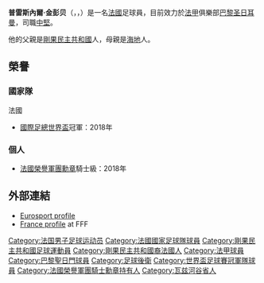 {{Expand language|1=en|time=2021-06-15}}
{{blpunsourced|time=2016-08-27T07:45:22+00:00}}
{{noteTA|G1=足球|G2=法甲
|1=zh-hans:金彭贝; zh-hk:甘柏比;zh-tw:金彭貝}}
{{Infobox football biography
| name = 普雷斯內爾·金彭贝<br />Presnel Kimpembe
| image = Presnel Kimpembe (cropped).jpg
| image_size = 
| caption = 
| birth_date = {{Birth date and age|1995|8|13|df=y}}
| birth_place = [[法國|法國]][[瓦茲河畔博蒙|瓦茲河畔博蒙]]
| height = {{height|m=1.84}}
| position = [[中堅|中堅]]
| currentclub= [[巴黎圣日耳曼足球俱乐部|巴黎圣日耳曼]]
| clubnumber = 3
| youthyears1 = 2002–2005
| youthclubs1 = AS Eragny
| youthyears2 = 2005–2014
| youthclubs2 = [[巴黎圣日耳曼足球俱乐部|巴黎圣日耳曼]]
| years1 = 2013–2016
| clubs1 = [[Paris_Saint-Germain_Academy|巴黎圣日耳曼B隊]]
| caps1 = 41
| goals1 = 1
| years2 = 2014–
| clubs2 = [[巴黎圣日耳曼足球俱乐部|巴黎圣日耳曼]]
| caps2 = 126
| goals2 = 0
| nationalyears1 = 2014
| nationalteam1 = [[剛果21歲以下國家足球隊|剛果U20]]
| nationalcaps1 = 1
| nationalgoals1 = 0
| nationalyears2 = 2015
| nationalteam2 = [[法國21歲以下國家足球隊|法國U20]]
| nationalcaps2 = 7
| nationalgoals2 = 0
| nationalyears3 = 2015–2016
| nationalteam3 = [[法國21歲以下國家足球隊|法國U21]]
| nationalcaps3 = 11
| nationalgoals3 = 0
| nationalyears4 = 2018–
| nationalteam4 = [[法國國家足球隊|法國]]
| nationalcaps4 = 24
| nationalgoals4 = 0
| medaltemplates = 
{{Medal|Sport|男子[[足球|足球]]}}
{{Medal|Country|{{fb|FRA}}}}
{{Medal|Comp|[[國際足協世界盃|國際足協世界盃]]}}
{{Medal|W|[[2018年國際足協世界盃|2018 俄羅斯]]|}}
| club-update = 2021年8月29日
| nationalteam-update = 2021年9月7日
}}

'''普雷斯內爾·金彭贝'''（{{lang-fr|'''Presnel Kimpembe'''}}，{{IPA-fr|adʁjɑ̃ ʁabjo}}，{{bd|1995年|8月13日|catIdx=Kimpembe, Presnel}}）是一名[[法國|法國]]足球員，目前效力於[[法甲|法甲]]俱樂部[[巴黎圣日耳曼|巴黎圣日耳曼]]，司職[[中堅|中堅]]。

他的父親是[[刚果民主共和国|剛果民主共和國]]人，母親是[[海地|海地]]人。

== 榮譽 ==
=== 國家隊 ===
;{{flagicon|FRA}} 法國
* [[國際足總世界盃|國際足總世界盃]]冠軍：2018年

=== 個人 ===
* [[法國榮譽軍團勳章|法國榮譽軍團勳章]]騎士級：2018年

==外部連結==
*[http://au.eurosport.com/football/presnel-kimpembe_prs398334/person.shtml Eurosport profile] {{Wayback|url=http://au.eurosport.com/football/presnel-kimpembe_prs398334/person.shtml |date=20141022003109 }}
*[http://www.fff.fr/equipes-de-france/tous-les-joueurs/fiche-joueur/2328110013-presnel-kimpembe France profile] {{Wayback|url=http://www.fff.fr/equipes-de-france/tous-les-joueurs/fiche-joueur/2328110013-presnel-kimpembe |date=20170828190650 }} at FFF

{{巴黎聖日耳門球員名單}}
{{2018年世界盃足球賽法國參賽名單}}
{{2020年欧洲足球锦标赛法国参赛名单}}

{{DEFAULTSORT:Kimpembe, Presnel}}
[[Category:法国男子足球运动员|Category:法国男子足球运动员]]
[[Category:法國國家足球隊球員|Category:法國國家足球隊球員]]
[[Category:剛果民主共和國足球運動員|Category:剛果民主共和國足球運動員]]
[[Category:剛果民主共和國裔法國人|Category:剛果民主共和國裔法國人]]
[[Category:法甲球員|Category:法甲球員]]
[[Category:巴黎聖日門球員|Category:巴黎聖日門球員]]
[[Category:足球後衛|Category:足球後衛]]
[[Category:世界盃足球賽冠軍隊球員|Category:世界盃足球賽冠軍隊球員]]
[[Category:法國榮譽軍團騎士勳章持有人|Category:法國榮譽軍團騎士勳章持有人]]
[[Category:瓦兹河谷省人|Category:瓦兹河谷省人]]